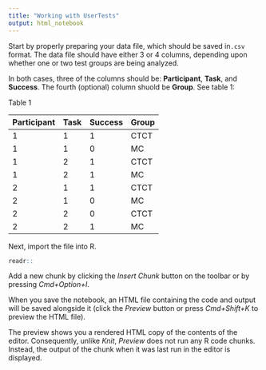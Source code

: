 ```yaml
---
title: "Working with UserTests"
output: html_notebook
---
```


Start by properly preparing your data file, which should be saved in``.csv`` format. The data file should have either 3 or 4 columns, depending upon whether one or two test groups are being analyzed. 

In both cases, three of the columns should be: **Participant**, **Task**, and **Success**. The fourth (optional) column shuold be **Group**. See table 1:

Table 1

Participant | Task | Success | Group   
----------- | ---- | ------- | ----- 
 1          | 1    |  1      | CTCT    
 1          | 1    |  0      | MC      
 1          | 2    |  1      | CTCT    
 1          | 2    |  1      | MC      
 2          | 1    |  1      | CTCT    
 2          | 1    |  0      | MC      
 2          | 2    |  0      | CTCT    
 2          | 2    |  1      | MC      

Next, import the file into R.

```r
readr::
```

Add a new chunk by clicking the *Insert Chunk* button on the toolbar or by pressing *Cmd+Option+I*.

When you save the notebook, an HTML file containing the code and output will be saved alongside it (click the *Preview* button or press *Cmd+Shift+K* to preview the HTML file). 

The preview shows you a rendered HTML copy of the contents of the editor. Consequently, unlike *Knit*, *Preview* does not run any R code chunks. Instead, the output of the chunk when it was last run in the editor is displayed.

